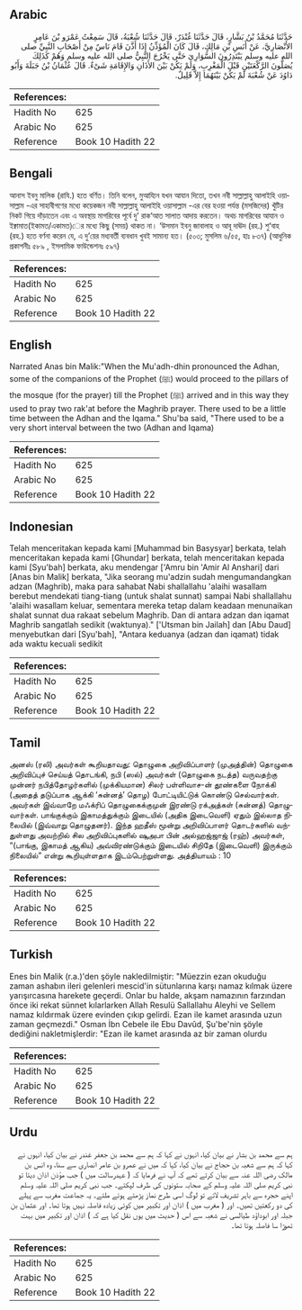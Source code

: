 ## Arabic


<div dir="rtl" lang="ar" style={{fontSize:'larger',backgroundColor:'#f8f9fa',padding:20}}>
حَدَّثَنَا مُحَمَّدُ بْنُ بَشَّارٍ، قَالَ حَدَّثَنَا غُنْدَرٌ، قَالَ حَدَّثَنَا شُعْبَةُ، قَالَ سَمِعْتُ عَمْرَو بْنَ عَامِرٍ الأَنْصَارِيَّ، عَنْ أَنَسِ بْنِ مَالِكٍ، قَالَ كَانَ الْمُؤَذِّنُ إِذَا أَذَّنَ قَامَ نَاسٌ مِنْ أَصْحَابِ النَّبِيِّ صلى الله عليه وسلم يَبْتَدِرُونَ السَّوَارِيَ حَتَّى يَخْرُجَ النَّبِيُّ صلى الله عليه وسلم وَهُمْ كَذَلِكَ يُصَلُّونَ الرَّكْعَتَيْنِ قَبْلَ الْمَغْرِبِ، وَلَمْ يَكُنْ بَيْنَ الأَذَانِ وَالإِقَامَةِ شَىْءٌ‏.‏ قَالَ عُثْمَانُ بْنُ جَبَلَةَ وَأَبُو دَاوُدَ عَنْ شُعْبَةَ لَمْ يَكُنْ بَيْنَهُمَا إِلاَّ قَلِيلٌ‏.‏
</div>
<div style={{backgroundColor:'#f8f9fa',padding:20, marginBottom: 10}}><table> <thead> <tr> <th>References:</th> <th></th> </tr> </thead> <tbody><tr><td>Hadith No</td><td>625</td></tr><tr><td>Arabic No</td><td>625</td></tr><tr><td>Reference</td><td>Book 10 Hadith 22</td></tr></tbody></table></div>

## Bengali


<div dir="ltr" lang="bn" style={{fontSize:'larger',backgroundColor:'#f8f9fa',padding:20}}>
আনাস ইবনু মালিক (রাযি.) হতে বর্ণিত। তিনি বলেন, মুআয্যিন যখন আযান দিতো, তখন নবী সাল্লাল্লাহু আলাইহি ওয়াসাল্লাম -এর সাহাবীগণের মধ্যে কয়েকজন নবী সাল্লাল্লাহু আলাইহি ওয়াসাল্লাম -এর বের হওয়া পর্যন্ত (মসজিদের) খুঁটির নিকট গিয়ে দাঁড়াতেন এবং এ অবস্থায় মাগরিবের পূর্বে দু’ রাক‘আত সালাত আদায় করতেন। অথচ মাগরিবের আযান ও ইক্বামাত(ইকামত/একামত)ের মধ্যে কিছু (সময়) থাকত না। ‘উসমান ইবনু জাবালাহ ও আবূ দাঊদ (রহ.) শু‘বাহ (রহ.) হতে বর্ণনা করেন যে, এ দু’য়ের মধ্যবর্তী ব্যবধান খুবই সামান্য হত। (৫০৩; মুসলিম ৬/৫৫, হাঃ ৮৩৭) (আধুনিক প্রকাশনীঃ ৫৮৯ , ইসলামিক ফাউন্ডেশনঃ ৫৯৭)
</div>
<div style={{backgroundColor:'#f8f9fa',padding:20, marginBottom: 10}}><table> <thead> <tr> <th>References:</th> <th></th> </tr> </thead> <tbody><tr><td>Hadith No</td><td>625</td></tr><tr><td>Arabic No</td><td>625</td></tr><tr><td>Reference</td><td>Book 10 Hadith 22</td></tr></tbody></table></div>

## English


<div dir="ltr" lang="en" style={{fontSize:'larger',backgroundColor:'#f8f9fa',padding:20}}>
Narrated Anas bin Malik:"When the Mu'adh-dhin pronounced the Adhan, some of the companions of the Prophet (ﷺ) would proceed to the pillars of the mosque (for the prayer) till the Prophet (ﷺ) arrived and in this way they used to pray two rak'at before the Maghrib prayer. There used to be a little time between the Adhan and the Iqama." Shu'ba said, "There used to be a very short interval between the two (Adhan and Iqama)
</div>
<div style={{backgroundColor:'#f8f9fa',padding:20, marginBottom: 10}}><table> <thead> <tr> <th>References:</th> <th></th> </tr> </thead> <tbody><tr><td>Hadith No</td><td>625</td></tr><tr><td>Arabic No</td><td>625</td></tr><tr><td>Reference</td><td>Book 10 Hadith 22</td></tr></tbody></table></div>

## Indonesian


<div dir="ltr" lang="id" style={{fontSize:'larger',backgroundColor:'#f8f9fa',padding:20}}>
Telah menceritakan kepada kami [Muhammad bin Basysyar] berkata, telah menceritakan kepada kami [Ghundar] berkata, telah menceritakan kepada kami [Syu'bah] berkata, aku mendengar ['Amru bin 'Amir Al Anshari] dari [Anas bin Malik] berkata, "Jika seorang mu'adzin sudah mengumandangkan adzan (Maghrib), maka para sahabat Nabi shallallahu 'alaihi wasallam berebut mendekati tiang-tiang (untuk shalat sunnat) sampai Nabi shallallahu 'alaihi wasallam keluar, sementara mereka tetap dalam keadaan menunaikan shalat sunnat dua rakaat sebelum Maghrib. Dan di antara adzan dan iqamat Maghrib sangatlah sedikit (waktunya)." ['Utsman bin Jailah] dan [Abu Daud] menyebutkan dari [Syu'bah], "Antara keduanya (adzan dan iqamat) tidak ada waktu kecuali sedikit
</div>
<div style={{backgroundColor:'#f8f9fa',padding:20, marginBottom: 10}}><table> <thead> <tr> <th>References:</th> <th></th> </tr> </thead> <tbody><tr><td>Hadith No</td><td>625</td></tr><tr><td>Arabic No</td><td>625</td></tr><tr><td>Reference</td><td>Book 10 Hadith 22</td></tr></tbody></table></div>

## Tamil


<div dir="ltr" lang="ta" style={{fontSize:'larger',backgroundColor:'#f8f9fa',padding:20}}>
அனஸ் (ரலி) அவர்கள் கூறியதாவது: தொழுகை அறிவிப்பாளர் (முஅத்தின்) தொழுகை அறிவிப்புச் செய்யத் தொடங்கி, நபி (ஸல்) அவர்கள் (தொழுகை நடத்த) வருவதற்கு முன்னர் நபித்தோழர்களில் (முக்கியமான) சிலர் பள்ளிவாச-ன் தூண்களை நோக்கி (அதைத் தடுப்பாக ஆக்கி ‘சுன்னத்’ தொழ) போட்டியிட்டுக் கொண்டு செல்வார்கள். அவர்கள் இவ்வாறே மஃக்ரிப் தொழுகைக்குமுன் இரண்டு ரக்அத்கள் (சுன்னத்) தொழுவார்கள். பாங்குக்கும் இகாமத்துக்கும் இடையில் (அதிக இடைவெளி) ஏதும் இல்லாத நிலையில் (இவ்வாறு தொழுதனர்). இந்த ஹதீஸ் மூன்று அறிவிப்பாளர் தொடர்களில் வந்துள்ளது அவற்றில் சில அறிவிப்புகளில் ஷுஅபா பின் அல்ஹஜ்ஜாஜ் (ரஹ்) அவர்கள், “(பாங்கு, இகாமத் ஆகிய) அவ்விரண்டுக்கும் இடையில் சிறிதே (இடைவெளி) இருக்கும் நிலையில்” என்று கூறியுள்ளதாக இடம்பெற்றுள்ளது. அத்தியாயம் : 10
</div>
<div style={{backgroundColor:'#f8f9fa',padding:20, marginBottom: 10}}><table> <thead> <tr> <th>References:</th> <th></th> </tr> </thead> <tbody><tr><td>Hadith No</td><td>625</td></tr><tr><td>Arabic No</td><td>625</td></tr><tr><td>Reference</td><td>Book 10 Hadith 22</td></tr></tbody></table></div>

## Turkish


<div dir="ltr" lang="tr" style={{fontSize:'larger',backgroundColor:'#f8f9fa',padding:20}}>
Enes bin Malik (r.a.)'den şöyle nakledilmiştir: "Müezzin ezan okuduğu zaman ashabın ileri gelenleri mescid'in sütunlarına karşı namaz kılmak üzere yarışırcasına harekete geçerdi. Onlar bu halde, akşam namazının farzından önce iki rekat sünnet kılarlarken Allah Resulü Sallallahu Aleyhi ve Sellem namaz kıldırmak üzere evinden çıkıp gelirdi. Ezan ile kamet arasında uzun zaman geçmezdi." Osman İbn Cebele ile Ebu Davûd, Şu'be'nin şöyle dediğini nakletmişlerdir: "Ezan ile kamet arasında az bir zaman olurdu
</div>
<div style={{backgroundColor:'#f8f9fa',padding:20, marginBottom: 10}}><table> <thead> <tr> <th>References:</th> <th></th> </tr> </thead> <tbody><tr><td>Hadith No</td><td>625</td></tr><tr><td>Arabic No</td><td>625</td></tr><tr><td>Reference</td><td>Book 10 Hadith 22</td></tr></tbody></table></div>

## Urdu


<div dir="rtl" lang="ur" style={{fontSize:'larger',backgroundColor:'#f8f9fa',padding:20}}>
ہم سے محمد بن بشار نے بیان کیا، انہوں نے کہا کہ ہم سے محمد بن جعفر غندر نے بیان کیا، انہوں نے کہا کہ ہم سے شعبہ بن حجاج نے بیان کیا، کہا کہ میں نے عمرو بن عامر انصاری سے سنا، وہ انس بن مالک رضی اللہ عنہ سے بیان کرتے تھے کہ آپ نے فرمایا کہ ( عہدرسالت میں ) جب مؤذن اذان دیتا تو نبی کریم صلی اللہ علیہ وسلم کے صحابہ ستونوں کی طرف لپکتے۔ جب نبی کریم صلی اللہ علیہ وسلم اپنے حجرہ سے باہر تشریف لاتے تو لوگ اسی طرح نماز پڑھتے ہوئے ملتے۔ یہ جماعت مغرب سے پہلے کی دو رکعتیں تھیں۔ اور ( مغرب میں ) اذان اور تکبیر میں کوئی زیادہ فاصلہ نہیں ہوتا تھا۔ اور عثمان بن جبلہ اور ابوداؤد طیالسی نے شعبہ سے اس ( حدیث میں یوں نقل کیا ہے کہ ) اذان اور تکبیر میں بہت تھوڑا سا فاصلہ ہوتا تھا۔
</div>
<div style={{backgroundColor:'#f8f9fa',padding:20, marginBottom: 10}}><table> <thead> <tr> <th>References:</th> <th></th> </tr> </thead> <tbody><tr><td>Hadith No</td><td>625</td></tr><tr><td>Arabic No</td><td>625</td></tr><tr><td>Reference</td><td>Book 10 Hadith 22</td></tr></tbody></table></div>